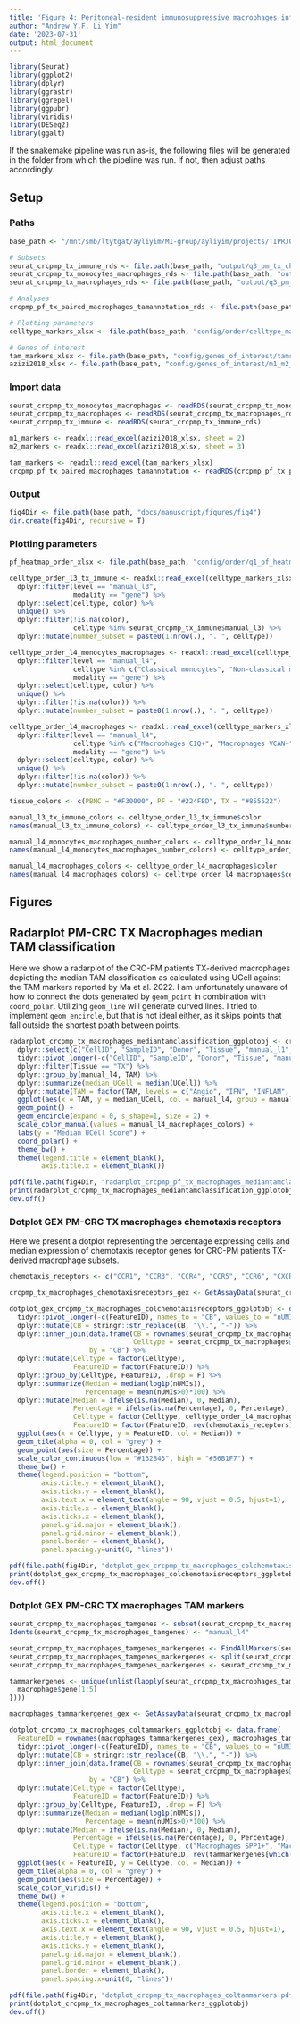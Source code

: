 ```yaml
---
title: 'Figure 4: Peritoneal-resident immunosuppressive macrophages infiltrate PMs'
author: "Andrew Y.F. Li Yim"
date: '2023-07-31'
output: html_document
---
```


```r
library(Seurat)
library(ggplot2)
library(dplyr)
library(ggrastr)
library(ggrepel)
library(ggpubr)
library(viridis)
library(DESeq2)
library(ggalt)
```

If the snakemake pipeline was run as-is, the following files will be generated in the folder from which the pipeline was run. If not, then adjust paths accordingly.    

## Setup

### Paths

```r
base_path <- "/mnt/smb/ltytgat/ayliyim/MI-group/ayliyim/projects/TIPRJ0000015_MAPS/maps_crc" 

# Subsets
seurat_crcpmp_tx_immune_rds <- file.path(base_path, "output/q3_pm_tx_characterization/subsets/crcpmp_tx_immune_SeuratObject.Rds")
seurat_crcpmp_tx_monocytes_macrophages_rds <- file.path(base_path, "output/q3_pm_tx_characterization/subsets/crcpmp_tx_monocytes_macrophages_SeuratObject.Rds")
seurat_crcpmp_tx_macrophages_rds <- file.path(base_path, "output/q3_pm_tx_characterization/subsets/crcpmp_tx_macrophages_SeuratObject.Rds")

# Analyses
crcpmp_pf_tx_paired_macrophages_tamannotation_rds <- file.path(base_path, "output/q3_pm_tx_characterization/analyses/crcpmp_pf_tx_paired_macrophages_tamannotation.Rds")

# Plotting parameters
celltype_markers_xlsx <- file.path(base_path, "config/order/celltype_markers.xlsx")

# Genes of interest
tam_markers_xlsx <- file.path(base_path, "config/genes_of_interest/tams_ma_2022.xlsx")
azizi2018_xlsx <- file.path(base_path, "config/genes_of_interest/m1_m2_azizi2018.xlsx")
```

### Import data

```r
seurat_crcpmp_tx_monocytes_macrophages <- readRDS(seurat_crcpmp_tx_monocytes_macrophages_rds)
seurat_crcpmp_tx_macrophages <- readRDS(seurat_crcpmp_tx_macrophages_rds)
seurat_crcpmp_tx_immune <- readRDS(seurat_crcpmp_tx_immune_rds)
```

```r
m1_markers <- readxl::read_excel(azizi2018_xlsx, sheet = 2)
m2_markers <- readxl::read_excel(azizi2018_xlsx, sheet = 3)
```

```r
tam_markers <- readxl::read_excel(tam_markers_xlsx)
crcpmp_pf_tx_paired_macrophages_tamannotation <- readRDS(crcpmp_pf_tx_paired_macrophages_tamannotation_rds)
```

### Output

```r
fig4Dir <- file.path(base_path, "docs/manuscript/figures/fig4")
dir.create(fig4Dir, recursive = T)
```

### Plotting parameters

```r
pf_heatmap_order_xlsx <- file.path(base_path, "config/order/q1_pf_heatmap_order.xlsx")

celltype_order_l3_tx_immune <- readxl::read_excel(celltype_markers_xlsx, col_names = T) %>%
  dplyr::filter(level == "manual_l3",
                modality == "gene") %>%
  dplyr::select(celltype, color) %>%
  unique() %>%
  dplyr::filter(!is.na(color),
                celltype %in% seurat_crcpmp_tx_immune$manual_l3) %>%
  dplyr::mutate(number_subset = paste0(1:nrow(.), ". ", celltype))

celltype_order_l4_monocytes_macrophages <- readxl::read_excel(celltype_markers_xlsx, col_names = T) %>%
  dplyr::filter(level == "manual_l4",
                celltype %in% c("Classical monocytes", "Non-classical monocytes", "Macrophages VCAN+", "Macrophages C1Q+", "Macrophages VCAN+C1Q+", "Macrophages SPP1+"),
                modality == "gene") %>%
  dplyr::select(celltype, color) %>%
  unique() %>%
  dplyr::filter(!is.na(color)) %>%
  dplyr::mutate(number_subset = paste0(1:nrow(.), ". ", celltype))

celltype_order_l4_macrophages <- readxl::read_excel(celltype_markers_xlsx, col_names = T) %>%
  dplyr::filter(level == "manual_l4",
                celltype %in% c("Macrophages C1Q+", "Macrophages VCAN+", "Macrophages VCAN+C1Q+", "Macrophages SPP1+"),
                modality == "gene") %>%
  dplyr::select(celltype, color) %>%
  unique() %>%
  dplyr::filter(!is.na(color)) %>%
  dplyr::mutate(number_subset = paste0(1:nrow(.), ". ", celltype))
```

```r
tissue_colors <- c(PBMC = "#F30000", PF = "#224FBD", TX = "#855522")

manual_l3_tx_immune_colors <- celltype_order_l3_tx_immune$color
names(manual_l3_tx_immune_colors) <- celltype_order_l3_tx_immune$number_subset

manual_l4_monocytes_macrophages_number_colors <- celltype_order_l4_monocytes_macrophages$color
names(manual_l4_monocytes_macrophages_number_colors) <- celltype_order_l4_monocytes_macrophages$number_subset

manual_l4_macrophages_colors <- celltype_order_l4_macrophages$color
names(manual_l4_macrophages_colors) <- celltype_order_l4_macrophages$celltype
```

## Figures

## Radarplot PM-CRC TX Macrophages median TAM classification

Here we show a radarplot of the CRC-PM patients TX-derived macrophages depicting the median TAM classification as calculated using UCell against the TAM markers reported by Ma et al. 2022. I am unfortunately unaware of how to connect the dots generated by `geom_point` in combination with `coord_polar`. Utilizing `geom_line` will generate curved lines. I tried to implement `geom_encircle`, but that is not ideal either, as it skips points that fall outside the shortest poath between points. 

```r
radarplot_crcpmp_tx_macrophages_mediantamclassification_ggplotobj <- crcpmp_pf_tx_paired_macrophages_tamannotation %>%
  dplyr::select(c("CellID", "SampleID", "Donor", "Tissue", "manual_l1", "manual_l2", "manual_l3", "manual_l4", "Angio", "IFN", "INFLAM", "LA", "Prolif", "Reg", "RTM")) %>%
  tidyr::pivot_longer(-c("CellID", "SampleID", "Donor", "Tissue", "manual_l1", "manual_l2", "manual_l3", "manual_l4"), names_to = "TAM", values_to = "UCell") %>%
  dplyr::filter(Tissue == "TX") %>%
  dplyr::group_by(manual_l4, TAM) %>%
  dplyr::summarize(median_UCell = median(UCell)) %>%
  dplyr::mutate(TAM = factor(TAM, levels = c("Angio", "IFN", "INFLAM", "LA", "Prolif", "Reg", "RTM"))) %>%
  ggplot(aes(x = TAM, y = median_UCell, col = manual_l4, group = manual_l4)) +
  geom_point() +
  geom_encircle(expand = 0, s_shape=1, size = 2) +
  scale_color_manual(values = manual_l4_macrophages_colors) +
  labs(y = "Median UCell Score") +
  coord_polar() +
  theme_bw() +
  theme(legend.title = element_blank(),
        axis.title.x = element_blank())

pdf(file.path(fig4Dir, "radarplot_crcpmp_pf_tx_macrophages_mediantamclassification.pdf"), width = 5, height=5.5)
print(radarplot_crcpmp_tx_macrophages_mediantamclassification_ggplotobj)
dev.off()
```

### Dotplot GEX PM-CRC TX macrophages chemotaxis receptors

Here we present a dotplot representing the percentage expressing cells and median expression of chemotaxis receptor genes for CRC-PM patients TX-derived macrophage subsets.

```r
chemotaxis_receptors <- c("CCR1", "CCR3", "CCR4", "CCR5", "CCR6", "CXCR3", "CXCR4", "CSF1R", "CSF2RA")

crcpmp_tx_macrophages_chemotaxisreceptors_gex <- GetAssayData(seurat_crcpmp_tx_macrophages, assay = "RNA")[which(rownames(GetAssayData(seurat_crcpmp_tx_macrophages, assay = "RNA")) %in% chemotaxis_receptors), ]

dotplot_gex_crcpmp_tx_macrophages_colchemotaxisreceptors_ggplotobj <- data.frame(FeatureID = chemotaxis_receptors, crcpmp_tx_macrophages_chemotaxisreceptors_gex) %>%
  tidyr::pivot_longer(-c(FeatureID), names_to = "CB", values_to = "nUMIs") %>%
  dplyr::mutate(CB = stringr::str_replace(CB, "\\.", "-")) %>%
  dplyr::inner_join(data.frame(CB = rownames(seurat_crcpmp_tx_macrophages@meta.data), 
                               Celltype = seurat_crcpmp_tx_macrophages@meta.data[,"manual_l4"]), 
                    by = "CB") %>%
  dplyr::mutate(Celltype = factor(Celltype), 
                FeatureID = factor(FeatureID)) %>%
  dplyr::group_by(Celltype, FeatureID, .drop = F) %>%
  dplyr::summarize(Median = median(log1p(nUMIs)),
                   Percentage = mean(nUMIs>0)*100) %>%
  dplyr::mutate(Median = ifelse(is.na(Median), 0, Median),
                Percentage = ifelse(is.na(Percentage), 0, Percentage),
                Celltype = factor(Celltype, celltype_order_l4_macrophages$celltype),
                FeatureID = factor(FeatureID, rev(chemotaxis_receptors))) %>% 
  ggplot(aes(x = Celltype, y = FeatureID, col = Median)) +
  geom_tile(alpha = 0, col = "grey") +
  geom_point(aes(size = Percentage)) +
  scale_color_continuous(low = "#132B43", high = "#56B1F7") + 
  theme_bw() +
  theme(legend.position = "bottom", 
        axis.title.y = element_blank(),
        axis.ticks.y = element_blank(),
        axis.text.x = element_text(angle = 90, vjust = 0.5, hjust=1),
        axis.title.x = element_blank(),
        axis.ticks.x = element_blank(),
        panel.grid.major = element_blank(), 
        panel.grid.minor = element_blank(),
        panel.border = element_blank(),
        panel.spacing.y=unit(0, "lines"))

pdf(file.path(fig4Dir, "dotplot_gex_crcpmp_tx_macrophages_colchemotaxisreceptors.pdf"), width = 1.7, height = 4.5)
print(dotplot_gex_crcpmp_tx_macrophages_colchemotaxisreceptors_ggplotobj)
dev.off()
```

### Dotplot GEX PM-CRC TX macrophages TAM markers

```r
seurat_crcpmp_tx_macrophages_tamgenes <- subset(seurat_crcpmp_tx_macrophages, features = unique(tam_markers$Gene))
Idents(seurat_crcpmp_tx_macrophages_tamgenes) <- "manual_l4"

seurat_crcpmp_tx_macrophages_tamgenes_markergenes <- FindAllMarkers(seurat_crcpmp_tx_macrophages_tamgenes, only.pos = T)
seurat_crcpmp_tx_macrophages_tamgenes_markergenes <- split(seurat_crcpmp_tx_macrophages_tamgenes_markergenes, seurat_crcpmp_tx_macrophages_tamgenes_markergenes$cluster)
seurat_crcpmp_tx_macrophages_tamgenes_markergenes <- seurat_crcpmp_tx_macrophages_tamgenes_markergenes[c("Macrophages SPP1+", "Macrophages VCAN+C1Q+", "Macrophages C1Q+", "Macrophages VCAN+")]

tammarkergenes <- unique(unlist(lapply(seurat_crcpmp_tx_macrophages_tamgenes_markergenes, function(macrophage){
  macrophage$gene[1:5]
})))

macrophages_tammarkergenes_gex <- GetAssayData(seurat_crcpmp_tx_macrophages, assay = "RNA")[which(rownames(GetAssayData(seurat_crcpmp_tx_macrophages, assay = "RNA")) %in% tammarkergenes), ]

dotplot_crcpmp_tx_macrophages_coltammarkers_ggplotobj <- data.frame(
  FeatureID = rownames(macrophages_tammarkergenes_gex), macrophages_tammarkergenes_gex) %>%
  tidyr::pivot_longer(-c(FeatureID), names_to = "CB", values_to = "nUMIs") %>%
  dplyr::mutate(CB = stringr::str_replace(CB, "\\.", "-")) %>%
  dplyr::inner_join(data.frame(CB = rownames(seurat_crcpmp_tx_macrophages@meta.data), 
                               Celltype = seurat_crcpmp_tx_macrophages@meta.data[,"manual_l4"]), 
                    by = "CB") %>%
  dplyr::mutate(Celltype = factor(Celltype), 
                FeatureID = factor(FeatureID)) %>%
  dplyr::group_by(Celltype, FeatureID, .drop = F) %>%
  dplyr::summarize(Median = median(log1p(nUMIs)),
                   Percentage = mean(nUMIs>0)*100) %>%
  dplyr::mutate(Median = ifelse(is.na(Median), 0, Median),
                Percentage = ifelse(is.na(Percentage), 0, Percentage),
                Celltype = factor(Celltype, c("Macrophages SPP1+", "Macrophages VCAN+C1Q+", "Macrophages C1Q+", "Macrophages VCAN+")),
                FeatureID = factor(FeatureID, rev(tammarkergenes[which(tammarkergenes %in% FeatureID)]))) %>% 
  ggplot(aes(x = FeatureID, y = Celltype, col = Median)) +
  geom_tile(alpha = 0, col = "grey") +
  geom_point(aes(size = Percentage)) +
  scale_color_viridis() +
  theme_bw() +
  theme(legend.position = "bottom", 
        axis.title.x = element_blank(),
        axis.ticks.x = element_blank(),
        axis.text.x = element_text(angle = 90, vjust = 0.5, hjust=1),
        axis.title.y = element_blank(),
        axis.ticks.y = element_blank(),
        panel.grid.major = element_blank(), 
        panel.grid.minor = element_blank(),
        panel.border = element_blank(),
        panel.spacing.x=unit(0, "lines"))

pdf(file.path(fig4Dir, "dotplot_crcpmp_tx_macrophages_coltammarkers.pdf"), width = 7, height=2.75)
print(dotplot_crcpmp_tx_macrophages_coltammarkers_ggplotobj)
dev.off()
```
